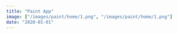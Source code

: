 ```yaml
---
title: "Paint App"
image: ["/images/paint/home/1.png", "/images/paint/home/1.png"]
date: "2020-01-01"
---
```


<Header title="Paint App" img="/images/paint/1.PNG" alt="Paint Picture" />
<List
  tec={["React"]}
  lib={["TailwindCSS", "React Canvas Draw", "RoughJS", "TippyJS"]}
  year="2021"
  client="Propio"
  website="https://react-paint-app.vercel.app"
  repo="https://github.com/AguzzDev/react-paint-app"
/>
<Galery
  imgs={["/images/paint/1.PNG", "/images/paint/1.PNG"]}
  alt="Paint App"
/>

